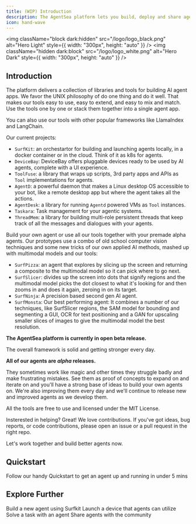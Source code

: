```yaml
---
title: (WIP) Introduction
description: The AgentSea platform lets you build, deploy and share agents with ease.
icon: hand-wave
---
```


<img
  className="block dark:hidden"
  src="/logo/logo_black.png"
  alt="Hero Light"
  style={{ width: "300px", height: "auto" }}
/>
<img
  className="hidden dark:block"
  src="/logo/logo_white.png"
  alt="Hero Dark"
  style={{ width: "300px", height: "auto" }}
/>

## Introduction

The platform delivers a collection of libraries and tools for building AI agent apps. We favor the UNIX philosophy of do one thing and do it well. That makes our tools easy to use, easy to extend, and easy to mix and match. Use the tools one by one or stack them together into a single agent app.

You can also use our tools with other popular frameworks like LlamaIndex and LangChain.  

Our current projects:

* `SurfKit`: an orchestartor for building and launching agents locally, in a docker container or in the cloud. Think of it as k8s for agents.
* `DeviceBay`: DeviceBay offers pluggable devices ready to be used by AI agents, complete with a UI experience.
* `ToolFuse`: a library that wraps up scripts, 3rd party apps and APIs as ``Tool`` implementations for agents.
* `AgentD`: a powerful daemon that makes a Linux desktop OS accessible to your bot, like a remote desktop app but where the agent takes all the actions.
* `AgentDesk`: a library for running ``Agentd`` powered VMs as ``Tool`` instances.
* `Taskara`: Task management for your agentic systems. 
* `ThreadMem`: a library for building multi-role persistent threads that keep track of all the messages and dialogues with your agents.

Build your own agent or use all our tools together with your premade alpha agents. Our prototypes use a combo of old school computer vision techniques and some new tricks of our own applied AI methods, mashed up with multimodal models and our tools:

* `SurfPizza`: an agent that explores by slicing up the screen and returning a composite to the multimodal model so it can pick where to go next.
* `SurfSlicer`: divides up the screen into dots that signify regions and the multimodal model picks the dot closest to what it's looking for and then zooms in and does it again, zeroing in on its target.
* `SurfNinja`: A precision based second gen AI agent.
* `SurfMonsta`: Our best performing agent: It combines a number of our techniques, like SurfSlicer regions, the SAM model for bounding and segmenting a GUI, OCR for text positioning and a GAN for upscaling smaller slices of images to give the multimodal model the best resolution.

**The AgentSea platform is currently in open beta release.**  

The overall framework is solid and getting stronger every day.

**All of our agents are *alpha* releases.**  

They sometimes work like magic and other times they struggle badly and make frustrating mistakes.  See them as proof of concepts to expand on and iterate on and you'll have a strong base of ideas to build your own agents on. We're also improving them every day and we'll continue to release new and improved agents as we develop them.  

All the tools are free to use and licensed under the MIT License. 

Insterested in helping?  Great!  We love contributions. If you've got ideas, bug reports, or code contributions, please open an issue or a pull request in the right repo.  

Let's work together and build better agents now.

## Quickstart

Follow our handy Quickstart to get an agent up and running in under 5 mins

## Explore Further

<CardGroup cols={2}>
  <Card
    title="Build an Agent"
    icon="palette"
    href="./quickstart"
  >
    Build a new agent using Surfkit
  </Card>
  <Card
    title="Launch a Device"
    icon="code"
    href="./quickstart"
  >
    Launch a device that agents can utilize
  </Card>
  <Card
    title="Solve a Task"
    icon="screwdriver-wrench"
    href="./quickstart"
  >
    Solve a task with an agent
  </Card>
  <Card title="Share Agents" icon="stars" href="./quickstart">
    Share agents with the community
  </Card>
</CardGroup>
